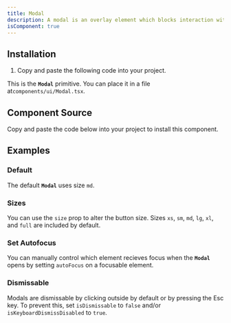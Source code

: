 ```yaml
---
title: Modal
description: A modal is an overlay element which blocks interaction with elements outside it.
isComponent: true
---
```


## Installation

1. Copy and paste the following code into your project.

This is the **`Modal`** primitive. You can place it in a file at`components/ui/Modal.tsx`.

## Component Source

Copy and paste the code below into your project to install this component.

<ComponentSource src="../../packages/ui/src/Modal.tsx" />

## Examples

### Default

The default **`Modal`** uses size `md`.

<ComponentExample name="Modal" story="default" />

### Sizes

You can use the `size` prop to alter the button size. Sizes `xs`, `sm`, `md`, `lg`, `xl`, and `full` are included by default.

<ComponentExample name="Modal" story="sizes" />

### Set Autofocus

You can manually control which element recieves focus when the **`Modal`** opens by setting `autoFocus` on a focusable element.

<ComponentExample name="Modal" story="set-autofocus" />

### Dismissable

Modals are dismissable by clicking outside by default or by pressing the <kdb>Esc</kdb> key. To prevent this, set `isDismissable` to `false` and/or `isKeyboardDismissDisabled` to `true`.

<ComponentExample name="Modal" story="dismissable-false" />
